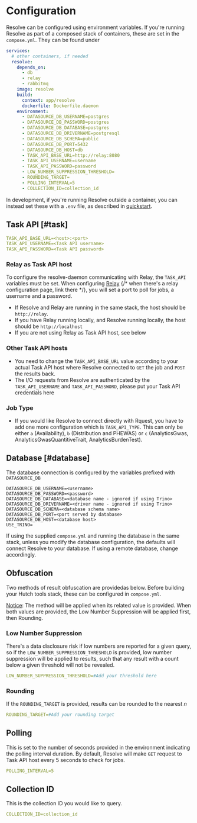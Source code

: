 # Configuration

Resolve can be configured using environment variables.
If you're running Resolve as part of a composed stack of containers, these are set in the `compose.yml`.
They can be found under

```yaml
services:
  # other containers, if needed
  resolve:
    depends_on:
      - db
      - relay
      - rabbitmq
    image: resolve
    build:
      context: app/resolve
      dockerfile: Dockerfile.daemon
    environment:
      - DATASOURCE_DB_USERNAME=postgres
      - DATASOURCE_DB_PASSWORD=postgres
      - DATASOURCE_DB_DATABASE=postgres
      - DATASOURCE_DB_DRIVERNAME=postgresql
      - DATASOURCE_DB_SCHEMA=public
      - DATASOURCE_DB_PORT=5432
      - DATASOURCE_DB_HOST=db
      - TASK_API_BASE_URL=http://relay:8080
      - TASK_API_USERNAME=username
      - TASK_API_PASSWORD=password
      - LOW_NUMBER_SUPPRESSION_THRESHOLD=
      - ROUNDING_TARGET=
      - POLLING_INTERVAL=5
      - COLLECTION_ID=collection_id
```

In development, if you're running Resolve outside a container, you can instead set these with a `.env` file, as described in [quickstart](/resolve/quickstart).

## Task API [#task]

```yaml
TASK_API_BASE_URL=<host>:<port>
TASK_API_USERNAME=<Task API username>
TASK_API_PASSWORD=<Task API password>
```

### Relay as Task API host

To configure the resolve-daemon communicating with Relay, the `TASK_API` variables must be set.
When configuring [Relay](/relay) {/* when there's a relay configuration page, link there */}, you will set a port to poll for jobs, a username and a password.

- If Resolve and Relay are running in the same stack, the host should be `http://relay`.
- If you have Relay running locally, and Resolve running locally, the host should be `http://localhost`
- If you are not using Relay as Task API host, see below

### Other Task API hosts

- You need to change the `TASK_API_BASE_URL` value according to your actual Task API host where Resolve connected to `GET` the job and `POST` the results back.
- The I/O requests from Resolve are authenticated by the `TASK_API_USERNAME` and `TASK_API_PASSWORD`, please put your Task API credentials here

### Job Type

- If you would like Resolve to connect directly with Rquest, you have to add one more configuration which is `TASK_API_TYPE`. This can only be either `a` (Availability), `b` (Distribution and PHEWAS) or `c` (AnalyticsGwas, AnalyticsGwasQuantitiveTrait, AnalyticsBurdenTest).

## Database [#database]

The database connection is configured by the variables prefixed with `DATASOURCE_DB`

```
DATASOURCE_DB_USERNAME=<username>
DATASOURCE_DB_PASSWORD=<password>
DATASOURCE_DB_DATABASE=<database name - ignored if using Trino>
DATASOURCE_DB_DRIVERNAME=<driver name - ignored if using Trino>
DATASOURCE_DB_SCHEMA=<database schema name>
DATASOURCE_DB_PORT=<port served by database>
DATASOURCE_DB_HOST=<database host>
USE_TRINO=
```

If using the supplied `compose.yml` and running the database in the same stack, unless you modify the database configuration, the defaults will connect Resolve to your database.
If using a remote database, change accordingly.

## Obfuscation

Two methods of result obfuscation are providedas below. Before building your Hutch tools stack, these can be configured in `compose.yml`.

<ins>Notice</ins>: The method will be applied when its related value is
provided. When both values are provided, the Low Number Suppression will be
applied first, then Rounding.

### Low Number Suppression

There's a data disclosure risk if low numbers are reported for a given query, so if the `LOW_NUMBER_SUPPRESSION_THRESHOLD` is provided, low number suppression will be applied to results, such that any result with a count below a given threshold will not be revealed.

```yaml
LOW_NUMBER_SUPPRESSION_THRESHOLD=#Add your threshold here
```

### Rounding

If the `ROUNDING_TARGET` is provided, results can be rounded to the nearest _n_

```yaml
ROUNDING_TARGET=#Add your rounding target
```

## Polling

This is set to the number of seconds provided in the environment indicating the polling interval duration.
By default, Resolve will make `GET` request to Task API host every 5 seconds to check for jobs.

```yaml
POLLING_INTERVAL=5
```

## Collection ID

This is the collection ID you would like to query.

```yaml
COLLECTION_ID=collection_id
```
